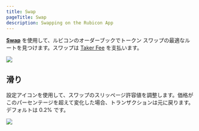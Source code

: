 ```yaml
---
title: Swap
pageTitle: Swap
description: Swapping on the Rubicon App
---
```


**[Swap](https://app.rubicon.finance/swap)** を使用して、ルビコンのオーダーブックでトークン スワップの最適なルートを見つけます。スワップは [Taker Fee](/protocol/rubicon-market/fees) を支払います。

![](</assets/SwapExample.png>)

## 滑り

設定アイコンを使用して、スワップのスリッページ許容値を調整します。価格がこのパーセンテージを超えて変化した場合、トランザクションは元に戻ります。デフォルトは 0.2% です。

![](</assets/Slippage.png>)